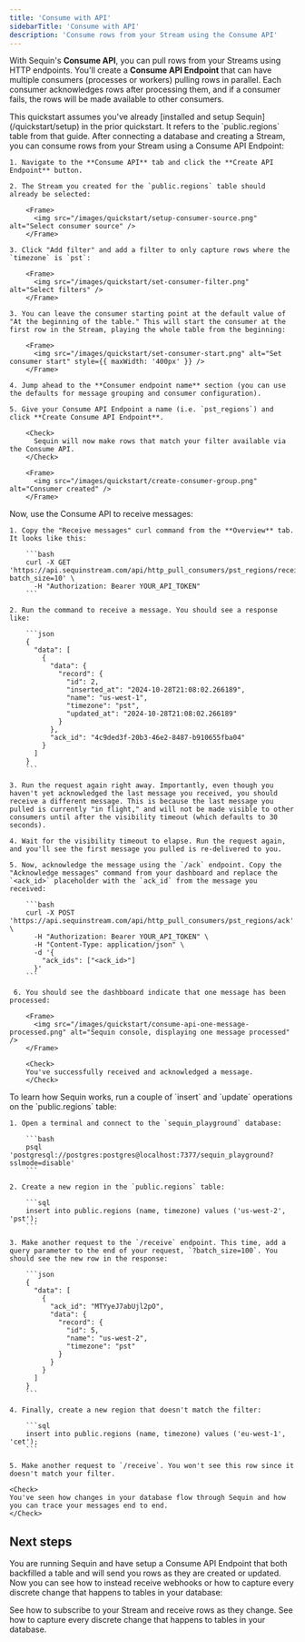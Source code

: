 ```yaml
---
title: 'Consume with API'
sidebarTitle: 'Consume with API'
description: 'Consume rows from your Stream using the Consume API'
---
```


With Sequin's **Consume API**, you can pull rows from your Streams using HTTP endpoints. You'll create a **Consume API Endpoint** that can have multiple consumers (processes or workers) pulling rows in parallel. Each consumer acknowledges rows after processing them, and if a consumer fails, the rows will be made available to other consumers.

<Info>
This quickstart assumes you've already [installed and setup Sequin](/quickstart/setup) in the prior quickstart. It refers to the `public.regions` table from that guide.
</Info>

<Steps titleSize="h2">
  <Step title="Create a Consume API Endpoint" icon="users">
    After connecting a database and creating a Stream, you can consume rows from your Stream using a Consume API Endpoint:

    1. Navigate to the **Consume API** tab and click the **Create API Endpoint** button.

    2. The Stream you created for the `public.regions` table should already be selected:

        <Frame>
          <img src="/images/quickstart/setup-consumer-source.png" alt="Select consumer source" />
        </Frame>

    3. Click "Add filter" and add a filter to only capture rows where the `timezone` is `pst`:

        <Frame>
          <img src="/images/quickstart/set-consumer-filter.png" alt="Select filters" />
        </Frame>

    3. You can leave the consumer starting point at the default value of "At the beginning of the table." This will start the consumer at the first row in the Stream, playing the whole table from the beginning:

        <Frame>
          <img src="/images/quickstart/set-consumer-start.png" alt="Set consumer start" style={{ maxWidth: '400px' }} />
        </Frame>

    4. Jump ahead to the **Consumer endpoint name** section (you can use the defaults for message grouping and consumer configuration).

    5. Give your Consume API Endpoint a name (i.e. `pst_regions`) and click **Create Consume API Endpoint**.

        <Check>
          Sequin will now make rows that match your filter available via the Consume API.
        </Check>

        <Frame>
          <img src="/images/quickstart/create-consumer-group.png" alt="Consumer created" />
        </Frame>
  </Step>

  <Step title="Receive messages" icon="arrow-down-to-line">
    Now, use the Consume API to receive messages:

    1. Copy the "Receive messages" curl command from the **Overview** tab. It looks like this:

        ```bash
        curl -X GET 'https://api.sequinstream.com/api/http_pull_consumers/pst_regions/receive?batch_size=10' \
          -H "Authorization: Bearer YOUR_API_TOKEN"
        ```

    2. Run the command to receive a message. You should see a response like:

        ```json
        {
          "data": [
            {
              "data": {
                "record": {
                  "id": 2,
                  "inserted_at": "2024-10-28T21:08:02.266189",
                  "name": "us-west-1",
                  "timezone": "pst",
                  "updated_at": "2024-10-28T21:08:02.266189"
                }
              },
              "ack_id": "4c9ded3f-20b3-46e2-8487-b910655fba04"
            }
          ]
        }
        ```

    3. Run the request again right away. Importantly, even though you haven't yet acknowledged the last message you received, you should receive a different message. This is because the last message you pulled is currently "in flight," and will not be made visible to other consumers until after the visibility timeout (which defaults to 30 seconds).

    4. Wait for the visibility timeout to elapse. Run the request again, and you'll see the first message you pulled is re-delivered to you.

    5. Now, acknowledge the message using the `/ack` endpoint. Copy the "Acknowledge messages" command from your dashboard and replace the `<ack_id>` placeholder with the `ack_id` from the message you received:

        ```bash
        curl -X POST 'https://api.sequinstream.com/api/http_pull_consumers/pst_regions/ack' \
          -H "Authorization: Bearer YOUR_API_TOKEN" \
          -H "Content-Type: application/json" \
          -d '{
            "ack_ids": ["<ack_id>"]
          }'
        ```

     6. You should see the dashbboard indicate that one message has been processed:

        <Frame>
          <img src="/images/quickstart/consume-api-one-message-processed.png" alt="Sequin console, displaying one message processed" />
        </Frame> 

        <Check>
        You've successfully received and acknowledged a message.
        </Check>
  </Step>

  <Step title="Insert and update rows" icon="play">
    To learn how Sequin works, run a couple of `insert` and `update` operations on the `public.regions` table:

    1. Open a terminal and connect to the `sequin_playground` database:

        ```bash
        psql 'postgresql://postgres:postgres@localhost:7377/sequin_playground?sslmode=disable'
        ```

    2. Create a new region in the `public.regions` table:

        ```sql
        insert into public.regions (name, timezone) values ('us-west-2', 'pst');
        ```

    3. Make another request to the `/receive` endpoint. This time, add a query parameter to the end of your request, `?batch_size=100`. You should see the new row in the response:

        ```json
        {
          "data": [
            {
              "ack_id": "MTYyeJ7abUjl2pO",
              "data": {
                "record": {
                  "id": 5,
                  "name": "us-west-2",
                  "timezone": "pst"
                }
              }
            }
          ]
        }
        ```

    4. Finally, create a new region that doesn't match the filter:

        ```sql
        insert into public.regions (name, timezone) values ('eu-west-1', 'cet');
        ```

    5. Make another request to `/receive`. You won't see this row since it doesn't match your filter.

    <Check>
    You've seen how changes in your database flow through Sequin and how you can trace your messages end to end.
    </Check>
  </Step>
</Steps>

## Next steps

You are running Sequin and have setup a Consume API Endpoint that both backfilled a table and will send you rows as they are created or updated. Now you can see how to instead receive webhooks or how to capture every discrete change that happens to tables in your database:

<CardGroup cols={1}>
  <Card title="Quickstart: Consume rows via webhooks" icon="gauge-max" href="/quickstart/consume-with-webhooks">
    See how to subscribe to your Stream and receive rows as they change.
  </Card>
  <Card title="Quickstart: Capture changes" icon="gauge-max" href="/quickstart/capture-changes">
    See how to capture every discrete change that happens to tables in your database.
  </Card>
</CardGroup>